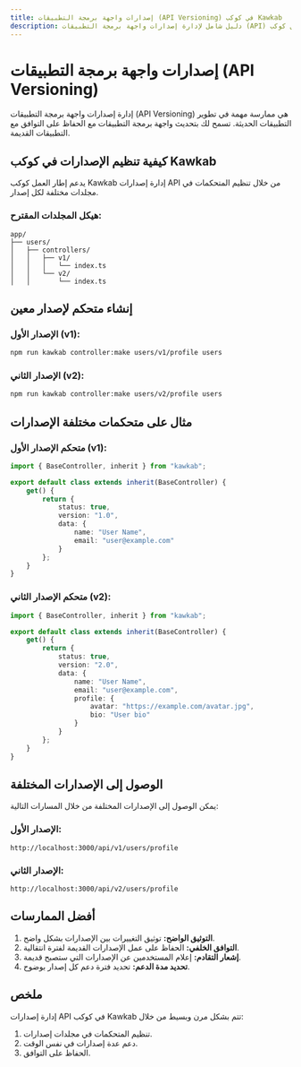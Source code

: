 ```yaml
---
title: إصدارات واجهة برمجة التطبيقات (API Versioning) في كوكب Kawkab
description: دليل شامل لإدارة إصدارات واجهة برمجة التطبيقات (API) في إطار العمل كوكب Kawkab.
---
```


# **إصدارات واجهة برمجة التطبيقات (API Versioning)**

إدارة إصدارات واجهة برمجة التطبيقات (API Versioning) هي ممارسة مهمة في تطوير التطبيقات الحديثة. تسمح لك بتحديث واجهة برمجة التطبيقات مع الحفاظ على التوافق مع التطبيقات القديمة.

## **كيفية تنظيم الإصدارات في كوكب Kawkab**

يدعم إطار العمل كوكب Kawkab إدارة إصدارات API من خلال تنظيم المتحكمات في مجلدات مختلفة لكل إصدار.

### **هيكل المجلدات المقترح:**

```
app/
├── users/
│   ├── controllers/
│   │   ├── v1/
│   │   │   └── index.ts
│   │   └── v2/
│   │       └── index.ts
```

## **إنشاء متحكم لإصدار معين**

### **الإصدار الأول (v1):**
```bash
npm run kawkab controller:make users/v1/profile users
```

### **الإصدار الثاني (v2):**
```bash
npm run kawkab controller:make users/v2/profile users
```

## **مثال على متحكمات مختلفة الإصدارات**

### **متحكم الإصدار الأول (v1):**

```ts
import { BaseController, inherit } from "kawkab";

export default class extends inherit(BaseController) {
    get() {
        return {
            status: true,
            version: "1.0",
            data: {
                name: "User Name",
                email: "user@example.com"
            }
        };
    }
}
```

### **متحكم الإصدار الثاني (v2):**

```ts
import { BaseController, inherit } from "kawkab";

export default class extends inherit(BaseController) {
    get() {
        return {
            status: true,
            version: "2.0",
            data: {
                name: "User Name",
                email: "user@example.com",
                profile: {
                    avatar: "https://example.com/avatar.jpg",
                    bio: "User bio"
                }
            }
        };
    }
}
```

## **الوصول إلى الإصدارات المختلفة**

يمكن الوصول إلى الإصدارات المختلفة من خلال المسارات التالية:

### **الإصدار الأول:**
```
http://localhost:3000/api/v1/users/profile
```

### **الإصدار الثاني:**
```
http://localhost:3000/api/v2/users/profile
```

## **أفضل الممارسات**

1. **التوثيق الواضح:** توثيق التغييرات بين الإصدارات بشكل واضح.
2. **التوافق الخلفي:** الحفاظ على عمل الإصدارات القديمة لفترة انتقالية.
3. **إشعار التقادم:** إعلام المستخدمين عن الإصدارات التي ستصبح قديمة.
4. **تحديد مدة الدعم:** تحديد فترة دعم كل إصدار بوضوح.

## **ملخص**

إدارة إصدارات API في كوكب Kawkab تتم بشكل مرن وبسيط من خلال:
1. تنظيم المتحكمات في مجلدات إصدارات.
2. دعم عدة إصدارات في نفس الوقت.
3. الحفاظ على التوافق.
